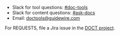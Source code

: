 - Slack for tool questions:
  [#doc-tools](https://guidewire.enterprise.slack.com/archives/C7QNXQZMY)
- Slack for content questions:
  [#ask-docs](https://guidewire.slack.com/archives/C2LUW57BL)
- Email: [doctools@guidewire.com](mailto:doctools@guidewire.com)

For REQUESTS, file a Jira issue in the
[DOCT project](https://guidewirejira.atlassian.net/jira/software/c/projects/DOCT/boards/2466).

